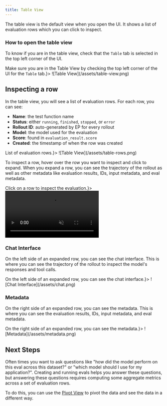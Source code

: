 ```yaml
---
title: Table View
---
```


The table view is the default view when you open the UI. It shows a list of
evaluation rows which you can click to inspect.


### How to open the table view

To know if you are in the table view, check that the `Table` tab is selected in
the top left corner of the UI.

<Frame caption={<span>Make sure you are in the Table View by checking the top left corner of the UI for the <code>Table</code> tab.</span>}>
![Table View](/assets/table-view.png)
</Frame>

## Inspecting a row

In the table view, you will see a list of evaluation rows. For each row, you can see:

- **Name**: the test function name
- **Status**: either `running`, `finished`, `stopped`, or `error`
- **Rollout ID**: auto-generated by EP for every rollout
- **Model**: the model used for the evaluation
- **Score**: found in `evaluation_result.score`
- **Created**: the timestamp of when the row was created

<Frame caption={<span>List of evaluation rows.</span>}>
![Table View](/assets/table-rows.png)
</Frame>

To inspect a row, hover over the row you want to inspect and click to expand.
When you expand a row, you can see the trajectory of the rollout as well as
other metadata like evaluation results, IDs, input metadata, and eval metadata.

<Frame caption={<span>Click on a row to inspect the evaluation.</span>}>
<video
  autoPlay
  muted
  loop
  controls
  playsInline
  className="w-full aspect-video rounded-xl"
  src="https://storage.googleapis.com/fireworks-public/eval-protocol/videos/inspecting.mov"
></video>
</Frame>

### Chat Interface

On the left side of an expanded row, you can see the chat interface. This is
where you can see the trajectory of the rollout to inspect the model's responses
and tool calls.

<Frame caption={<span>On the left side of an expanded row, you can see the chat interface.</span>}>
![Chat Interface](/assets/chat.png)
</Frame>

### Metadata

On the right side of an expanded row, you can see the metadata. This is where
you can see the evaluation results, IDs, input metadata, and eval metadata.

<Frame caption={<span>On the right side of an expanded row, you can see the metadata.</span>}>
![Metadata](/assets/metadata.png)
</Frame>

## Next Steps

Often times you want to ask questions like "how did the model perform on this
eval across this dataset?" or "which model should I use for my application?".
Creating and running evals helps you answer these questions, but answering these
questions requires computing some aggregate metrics across a set of evaluation rows.

To do this, you can use the [Pivot View](/tutorial/ui/pivot) to pivot the data
and see the data in a different way.
